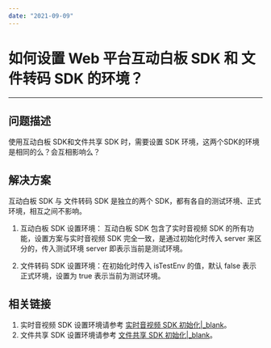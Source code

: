 ```yaml
---
date: "2021-09-09"
---
```

# 如何设置 Web 平台互动白板 SDK 和 文件转码 SDK 的环境？
---

## 问题描述

使用互动白板 SDK和文件共享 SDK 时，需要设置 SDK 环境，这两个SDK的环境是相同的么？会互相影响么？

## 解决方案

<div class="mk-hint">

互动白板 SDK 与 文件转码 SDK 是独立的两个 SDK，都有各自的测试环境、正式环境，相互之间不影响。

</div>

1. 互动白板 SDK 设置环境：
互动白板 SDK 包含了实时音视频 SDK 的所有功能，设置方案与实时音视频 SDK 完全一致，是通过初始化时传入 server 来区分的，传入测试环境 server 即表示当前是测试环境。

2. 文件转码 SDK 设置环境：在初始化时传入 isTestEnv 的值，默认 false 表示正式环境，设置为 true 表示当前为测试环境。

## 相关链接

1. 实时音视频 SDK 设置环境请参考 [实时音视频 SDK 初始化\|_blank](#7638)。
2. 文件共享 SDK 设置环境请参考 [文件共享 SDK 初始化\|_blank](#9395)。
